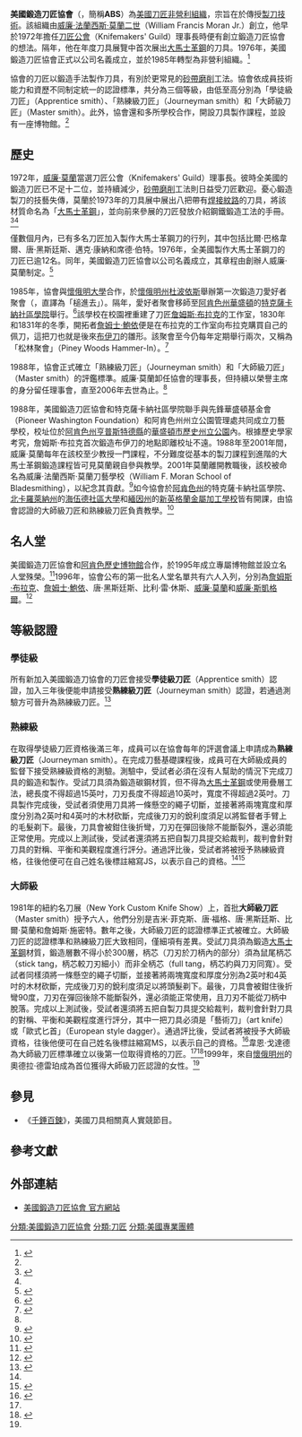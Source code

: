 '''美國鍛造刀匠協會'''（{{lang-en|American Bladesmith Society}}，簡稱'''ABS'''）為[[美國|美國]][[刀匠|刀匠]][[非營利組織|非營利組織]]，宗旨在於傳授[[刀具製作|製刀技術]]。該組織由[[威廉·莫蘭|威廉·法蘭西斯·莫蘭二世]]（William Francis Moran Jr.）創立，他早於1972年擔任[[刀匠公會|刀匠公會]]（Knifemakers' Guild）理事長時便有創立鍛造刀匠協會的想法。隔年，他在年度刀具展覽中首次展出[[大馬士革鋼|大馬士革鋼]]的刀具。1976年，美國鍛造刀匠協會正式以公司名義成立，並於1985年轉型為非營利組織。<ref name="Goddard">{{cite book|last=Goddard|first=Wayne|title=The Wonder of Knifemaking|url=https://archive.org/details/wonderofknifemak0000godd|publisher=Krause|year=2000|pages=[https://archive.org/details/wonderofknifemak0000godd/page/107 107]-120|isbn=978-0-87341-798-3}}</ref>

協會的刀匠以鍛造手法製作刀具，有別於更常見的[[砂帶磨削|砂帶磨削]]工法。協會依成員技術能力和資歷不同制定統一的認證標準，共分為三個等級，由低至高分別為「學徒級刀匠」（Apprentice smith）、「熟練級刀匠」（Journeyman smith）和「大師級刀匠」（Master smith）。此外，協會還和多所學校合作，開設刀具製作課程，並設有一座博物館。<ref name=ham />

== 歷史 ==
1972年，[[威廉·莫蘭|威廉·莫蘭]]當選刀匠公會（Knifemakers' Guild）理事長。彼時全美國的鍛造刀匠已不足十二位，並持續減少，[[砂帶磨削|砂帶磨削]]工法則日益受刀匠歡迎。憂心鍛造製刀的技藝失傳，莫蘭於1973年的刀具展中展出八把帶有[[紋路焊接|焊接紋路]]的刀具，將該材質命名為「[[大馬士革鋼|大馬士革鋼]]」，並向前來參展的刀匠發放介紹鋼鐵鍛造工法的手冊。<ref name=taotk>{{cite book|last=Kertzman|first=Joe|title=Art of the Knife|publisher=Krause Publications|year=2007|pages=224–226|isbn=978-0-89689-470-9}}</ref><ref name="GD"/>

僅數個月內，已有多名刀匠加入製作大馬士革鋼刀的行列，其中包括比爾·巴格韋爾、唐·黑斯廷斯、邁克·康納和席德·伯特。1976年，全美國製作大馬士革鋼刀的刀匠已逾12名。同年，美國鍛造刀匠協會以公司名義成立，其章程由創辦人威廉·莫蘭制定。<ref>{{cite journal|last=Rasmussen|first=Frederick|title=William F. Moran|journal=The Anvil's ring|volume=34|publisher=Blacksmiths' Association of North America|year=2005|pages=15–16}}</ref>

1985年，協會與[[懷俄明大學|懷俄明大學]]合作，於[[懷俄明州|懷俄明州]][[杜波依斯_(懷俄明州)|杜波依斯]]舉辦第一次鍛造刀愛好者聚會（{{lang|en|hammer-in}}，直譯為「槌進去」）。隔年，愛好者聚會移師至[[阿肯色州|阿肯色州]][[華盛頓_(阿肯色州)|華盛頓]]的[[特克薩卡納社區學院|特克薩卡納社區學院]]舉行。<ref name=hwsp>{{cite web|title=Historic Washington State Park overview|url=http://www.historicwashingtonstatepark.com/|accessdate=2011-03-08|archive-url=https://web.archive.org/web/20110208235945/http://www.historicwashingtonstatepark.com/|archive-date=2011-02-08 <!--DASHBot-->|dead-url=no}}</ref>該學校在校園裡重建了刀匠[[詹姆斯·布拉克_(鐵匠)|詹姆斯·布拉克]]的工作室，1830年和1831年的冬季，開拓者[[詹姆士·鮑依|詹姆士·鮑依]]便是在布拉克的工作室向布拉克購買自己的佩刀，這把刀也就是後來[[布伊刀|布伊刀]]的雛形。該聚會至今仍每年定期舉行兩次，又稱為「松林聚會」（Piney Woods Hammer-In）。<ref name="GD">{{cite book|last=Lewis|first=Jack|author-link=傑克·路易斯 (編劇)|author2=Roger Combs|title=Gun digest book of knives|publisher=DBI|year=1992|pages=58–64|isbn=978-0-87349-129-7}}</ref>

1988年，協會正式確立「熟練級刀匠」（Journeyman smith）和「大師級刀匠」（Master smith）的評鑑標準。威廉·莫蘭卸任協會的理事長，但持續以榮譽主席的身分留任理事會，直至2006年去世為止。<ref name="GD"/>

1988年，美國鍛造刀匠協會和特克薩卡納社區學院聯手與先鋒華盛頓基金會（Pioneer Washington Foundation）和阿肯色州州立公園管理處共同成立刀藝學校，校址位於[[阿肯色州|阿肯色州]][[亨普斯特德縣|亨普斯特德縣]]的[[華盛頓市歷史州立公園|華盛頓市歷史州立公園]]內。根據歷史學家考究，詹姆斯·布拉克首次鍛造布伊刀的地點即離校址不遠。1988年至2001年間，威廉·莫蘭每年在該校至少教授一門課程，不分難度從基本的製刀課程到進階的大馬士革鋼鍛造課程皆可見莫蘭親自參與教學。2001年莫蘭離開教職後，該校被命名為威廉·法蘭西斯·莫蘭刀藝學校（William F. Moran School of Bladesmithing），以紀念其貢獻。<ref name =ark>{{cite web|title=Bill Moran Jr. (1925–2006)|url=http://www.encyclopediaofarkansas.net/encyclopedia/entry-detail.aspx?entryID=4057|work=Encyclopedia of Arkansas|access-date=2011-03-08}}</ref>如今協會於[[阿肯色州|阿肯色州]]的特克薩卡納社區學院、[[北卡羅萊納州|北卡羅萊納州]]的[[海伍德社區大學|海伍德社區大學]]和[[緬因州|緬因州]]的[[新英格蘭金屬加工學校|新英格蘭金屬加工學校]]皆有開課，由協會認證的大師級刀匠和熟練級刀匠負責教學。<ref>{{cite web|url=http://www.americanbladesmith.com/index.php?section=pages&id=174 |title=ABS Educational Programs |work=americanbladesmith.com |access-date=2013-09-03}}</ref>

== 名人堂 ==
美國鍛造刀匠協會和[[阿肯色歷史博物館|阿肯色歷史博物館]]合作，於1995年成立專屬博物館並設立名人堂殊榮。<ref name=ham>{{cite web|title=Historic Arkansas Museum|url=http://www.historicarkansas.org/knife_gallery/|access-date=2011-03-08|archive-url=https://web.archive.org/web/20110630041858/http://www.historicarkansas.org/knife_gallery/|archive-date=2011-06-30|dead-url=yes}}</ref>1996年，協會公布的第一批名人堂名單共有六人入列，分別為[[詹姆斯·布拉克|詹姆斯·布拉克]]、[[詹姆士·鮑依|詹姆士·鮑依]]、唐·黑斯廷斯、比利·雷·休斯、[[威廉·莫蘭|威廉·莫蘭]]和[[威廉·斯凱格爾|威廉·斯凱格爾]]。<ref>{{cite web|title=The History of the American Bladesmith Society|url=http://www.americanbladesmith.com/index.php?section=pages&id=117|access-date=2021-01-09}}</ref>

== 等級認證 ==
=== 學徒級 ===
所有新加入美國鍛造刀協會的刀匠會接受'''學徒級刀匠'''（Apprentice smith）認證，加入三年後便能申請接受'''熟練級刀匠'''（Journeyman smith）認證，若通過測驗方可晉升為熟練級刀匠。<ref>{{cite web|title=American Bladesmith Society FAQ|url=http://www.americanbladesmith.com/index.php?section=pages&id=194|accessdate=2011-03-12}}</ref>

=== 熟練級 ===
在取得學徒級刀匠資格後滿三年，成員可以在協會每年的評選會議上申請成為'''熟練級刀匠'''（Journeyman smith）。在完成刀藝基礎課程後，成員可在大師級成員的監督下接受熟練級資格的測驗。測驗中，受試者必須在沒有人幫助的情況下完成刀具的鍛造和製作。受試刀具須為鍛造碳鋼材質，但不得為[[大馬士革鋼|大馬士革鋼]]或使用疊層工法，總長度不得超過15英吋，刀刃長度不得超過10英吋，寬度不得超過2英吋。刀具製作完成後，受試者須使用刀具將一條懸空的繩子切斷，並接著將兩塊寬度和厚度分別為2英吋和4英吋的木材砍斷，完成後刀刃的銳利度須足以將監督者手臂上的毛髮剃下。最後，刀具會被鉗住後折彎，刀刃在彈回後除不能斷裂外，還必須能正常使用。完成以上測試後，受試者還須將五把自製刀具提交給裁判，裁判會針對刀具的對稱、平衡和美觀程度進行評分。通過評比後，受試者將被授予熟練級資格，往後他便可在自己姓名後標註縮寫JS，以表示自己的資格。<ref name="GD"/><ref>{{cite web|title=ABS Testing Rules and Guidelines for the Journeyman Smith Rating|url=http://www.americanbladesmith.com/uploads/file/Testing/JS%20Test%20FINAL%204-24-2010.pdf|format=pdf|access-date=2011-03-12}}</ref>

=== 大師級 ===
1981年的紐約名刀展（New York Custom Knife Show）上，首批'''大師級刀匠'''（Master smith）授予六人，他們分別是吉米·菲克斯、唐·福格、唐·黑斯廷斯、比爾·莫蘭和詹姆斯·施密特。數年之後，大師級刀匠的認證標準正式被確立。大師級刀匠的認證標準和熟練級刀匠大致相同，僅細項有差異。受試刀具須為鍛造[[大馬士革鋼|大馬士革鋼]]材質，鍛造層數不得小於300層，柄芯（刀刃於刀柄內的部分）須為鼠尾柄芯（stick tang，柄芯較刀刃細小）而非全柄芯（full tang，柄芯約與刀刃同寬）。受試者同樣須將一條懸空的繩子切斷，並接著將兩塊寬度和厚度分別為2英吋和4英吋的木材砍斷，完成後刀刃的銳利度須足以將頭髮剃下。最後，刀具會被鉗住後折彎90度，刀刃在彈回後除不能斷裂外，還必須能正常使用，且刀刃不能從刀柄中脫落。完成以上測試後，受試者還須將五把自製刀具提交給裁判，裁判會針對刀具的對稱、平衡和美觀程度進行評分，其中一把刀具必須是「藝術刀」（art knife）或「歐式匕首」（European style dagger）。通過評比後，受試者將被授予大師級資格，往後他便可在自己姓名後標註縮寫MS，以表示自己的資格。<ref>{{cite web|title=ABS Testing Rules and Guidelines for the Master Smith Rating|url=http://www.americanbladesmith.com/uploads/file/Testing/MS_Test_FINAL_11-04-2019.pdf|format=pdf|access-date=2021-01-09}}</ref>韋恩·戈達德為大師級刀匠標準確立以後第一位取得資格的刀匠。<ref name="GD"/><ref name=taotk2>{{cite book|last=Dunkerly|first=Rick|title=Art of the Knife|publisher=Krause Publications|year=2007|pages=74–76|isbn=978-0-89689-470-9}}</ref>1999年，來自[[懷俄明州|懷俄明州]]的奧德拉·德雷珀成為首位獲得大師級刀匠認證的女性。<ref name="Goddard"/>

== 參見 ==
* 《[[千錘百鍊|千錘百鍊]]》，美國刀具相關真人實競節目。

== 參考文獻 ==
{{reflist|2}}

== 外部連結 ==
* [http://www.americanbladesmith.com 美國鍛造刀匠協會 官方網站]{{en}}

[[分類:美國鍛造刀匠協會|分類:美國鍛造刀匠協會]]
[[分類:刀匠|分類:刀匠]]
[[分類:美國專業團體|分類:美國專業團體]]
